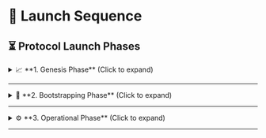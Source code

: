 # 🚀 Launch Sequence

## ⏳ Protocol Launch Phases

<details>
  <summary>📈 **1. Genesis Phase** (Click to expand)</summary>

**Duration:** Up to 25 weeks

During the Genesis phase, approximately **40,000,000 XUSD tokens** will be distributed weekly.  
- **1/8** of the total supply is allocated to the staking pool.  
- The remaining portion is dedicated to the **trading rewards module**. 

This phase is crucial for the initial distribution of XUSD and for engaging the community, setting the stage for the long-term growth of the XUSD ecosystem.

</details>

---

<details>
  <summary>🌱 **2. Bootstrapping Phase** (Click to expand)</summary>

**Duration:** 1 year

In this phase, liquidity farming for the **OneSwap token** will take place. Participants can provide liquidity in exchange for rewards, helping to stabilize the ecosystem and ensure there is sufficient liquidity across the platform.

</details>

---

<details>
  <summary>⚙️ **3. Operational Phase** (Click to expand)</summary>

**Duration:** Ongoing

At the conclusion of the Bootstrapping phase, the control and governance of the **XUSD Vibratile Asset Protocol** will be transitioned to one of the following:

- **DAO (Decentralized Autonomous Organization)**: Enabling community-driven governance and decision-making.
- **Another Community**: Empowering a dedicated group to take over the protocol’s operations.

This phase ensures the sustainable, long-term operation of the XUSD protocol, with governance passed on to the community or a decentralized entity.

</details>

---
